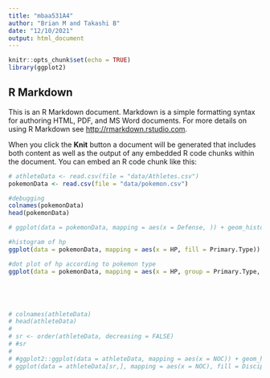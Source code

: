 ```yaml
---
title: "mbaa531A4"
author: "Brian M and Takashi B"
date: "12/10/2021"
output: html_document
---
```


```r
knitr::opts_chunk$set(echo = TRUE)
library(ggplot2)
```

## R Markdown

This is an R Markdown document. Markdown is a simple formatting syntax for authoring HTML, PDF, and MS Word documents. For more details on using R Markdown see <http://rmarkdown.rstudio.com>.

When you click the **Knit** button a document will be generated that includes both content as well as the output of any embedded R code chunks within the document. You can embed an R code chunk like this:

```r
# athleteData <- read.csv(file = "data/Athletes.csv")
pokemonData <- read.csv(file = "data/pokemon.csv")

#debugging
colnames(pokemonData)
head(pokemonData)

# ggplot(data = pokemonData, mapping = aes(x = Defense, )) + geom_histogram()

#histogram of hp
ggplot(data = pokemonData, mapping = aes(x = HP, fill = Primary.Type)) + geom_histogram()

#dot plot of hp according to pokemon type
ggplot(data = pokemonData, mapping = aes(x = HP, group = Primary.Type, fill = Primary.Type, )) + geom_dotplot(binwidth = NULL) + facet_wrap(~Primary.Type)





# colnames(athleteData)
# head(athleteData)
# 
# sr <- order(athleteData, decreasing = FALSE)
# #sr
# 
# #ggplot2::ggplot(data = athleteData, mapping = aes(x = NOC)) + geom_histogram()
# ggplot(data = athleteData[sr,], mapping = aes(x = NOC), fill = Discipline) + geom_bar()
```
